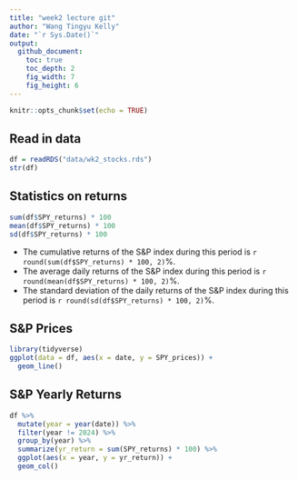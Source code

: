 ```yaml
---
title: "week2 lecture git"
author: "Wang Tingyu Kelly"
date: "`r Sys.Date()`"
output:
  github_document:
    toc: true
    toc_depth: 2
    fig_width: 7
    fig_height: 6
---
```


```r
knitr::opts_chunk$set(echo = TRUE)
```

## Read in data

```r
df = readRDS("data/wk2_stocks.rds")
str(df)
```

## Statistics on returns

```r
sum(df$SPY_returns) * 100
mean(df$SPY_returns) * 100
sd(df$SPY_returns) * 100
```
+ The cumulative returns of the S&P index during this period is `r round(sum(df$SPY_returns) * 100, 2)`%.
+ The average daily returns of the S&P index during this period is `r round(mean(df$SPY_returns) * 100, 2)`%.
+ The standard deviation of the daily returns of the S&P index during this period is `r round(sd(df$SPY_returns) * 100, 2)`%. 

## S&P Prices

```r
library(tidyverse)
ggplot(data = df, aes(x = date, y = SPY_prices)) +
  geom_line()
```

## S&P Yearly Returns

```r
df %>%
  mutate(year = year(date)) %>%
  filter(year != 2024) %>%
  group_by(year) %>%
  summarize(yr_return = sum(SPY_returns) * 100) %>%
  ggplot(aes(x = year, y = yr_return)) +
  geom_col()
```




